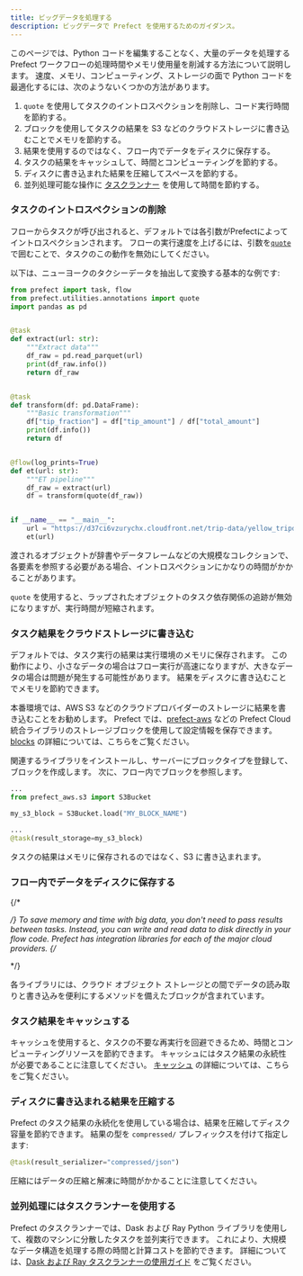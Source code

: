 ```yaml
---
title: ビッグデータを処理する
description: ビッグデータで Prefect を使用するためのガイダンス。
---
```


このページでは、Python コードを編集することなく、大量のデータを処理する Prefect ワークフローの処理時間やメモリ使用量を削減する方法について説明します。
速度、メモリ、コンピューティング、ストレージの面で Python コードを最適化するには、次のようないくつかの方法があります。

1. `quote` を使用してタスクのイントロスペクションを削除し、コード実行時間を節約する。
1. ブロックを使用してタスクの結果を S3 などのクラウドストレージに書き込むことでメモリを節約する。
1. 結果を使用するのではなく、フロー内でデータをディスクに保存する。
1. タスクの結果をキャッシュして、時間とコンピューティングを節約する。
1. ディスクに書き込まれた結果を圧縮してスペースを節約する。
1. 並列処理可能な操作に [タスクランナー](/v3/develop/task-runners/) を使用して時間を節約する。

### タスクのイントロスペクションの削除

フローからタスクが呼び出されると、デフォルトでは各引数がPrefectによってイントロスペクションされます。
フローの実行速度を上げるには、引数を[`quote`](https://docs.prefect.io/latest/api-ref/prefect/utilities/annotations/#prefect.utilities.annotations.quote)で囲むことで、タスクのこの動作を無効にしてください。

以下は、ニューヨークのタクシーデータを抽出して変換する基本的な例です:

```python et_quote.py
from prefect import task, flow
from prefect.utilities.annotations import quote
import pandas as pd


@task
def extract(url: str):
    """Extract data"""
    df_raw = pd.read_parquet(url)
    print(df_raw.info())
    return df_raw


@task
def transform(df: pd.DataFrame):
    """Basic transformation"""
    df["tip_fraction"] = df["tip_amount"] / df["total_amount"]
    print(df.info())
    return df


@flow(log_prints=True)
def et(url: str):
    """ET pipeline"""
    df_raw = extract(url)
    df = transform(quote(df_raw))


if __name__ == "__main__":
    url = "https://d37ci6vzurychx.cloudfront.net/trip-data/yellow_tripdata_2023-09.parquet"
    et(url)
```

渡されるオブジェクトが辞書やデータフレームなどの大規模なコレクションで、各要素を参照する必要がある場合、イントロスペクションにかなりの時間がかかることがあります。

`quote` を使用すると、ラップされたオブジェクトのタスク依存関係の追跡が無効になりますが、実行時間が短縮されます。

### タスク結果をクラウドストレージに書き込む

デフォルトでは、タスク実行の結果は実行環境のメモリに保存されます。
この動作により、小さなデータの場合はフロー実行が高速になりますが、大きなデータの場合は問題が発生する可能性があります。
結果をディスクに書き込むことでメモリを節約できます。

本番環境では、AWS S3 などのクラウドプロバイダーのストレージに結果を書き込むことをお勧めします。
Prefect では、[prefect-aws](/integrations/prefect-aws) などの Prefect Cloud 統合ライブラリのストレージブロックを使用して設定情報を保存できます。
[blocks](/v3/develop/blocks/) の詳細については、こちらをご覧ください。

関連するライブラリをインストールし、サーバーにブロックタイプを登録して、ブロックを作成します。
次に、フロー内でブロックを参照します。

```python
...
from prefect_aws.s3 import S3Bucket

my_s3_block = S3Bucket.load("MY_BLOCK_NAME")

...
@task(result_storage=my_s3_block)

```

タスクの結果はメモリに保存されるのではなく、S3 に書き込まれます。

### フロー内でデータをディスクに保存する

{/*
<!-- vale off -->
*/}
To save memory and time with big data, you don't need to pass results between tasks.
Instead, you can write and read data to disk directly in your flow code.
Prefect has integration libraries for each of the major cloud providers.
{/*
<!-- vale on -->
*/}

各ライブラリには、クラウド オブジェクト ストレージとの間でデータの読み取りと書き込みを便利にするメソッドを備えたブロックが含まれています。


### タスク結果をキャッシュする

キャッシュを使用すると、タスクの不要な再実行を回避できるため、時間とコンピューティングリソースを節約できます。
キャッシュにはタスク結果の永続性が必要であることに注意してください。
[キャッシュ](/v3/develop/task-caching/) の詳細については、こちらをご覧ください。

### ディスクに書き込まれる結果を圧縮する

Prefect のタスク結果の永続化を使用している場合は、結果を圧縮してディスク容量を節約できます。
結果の型を `compressed/` プレフィックスを付けて指定します:

```python
@task(result_serializer="compressed/json")
```

圧縮にはデータの圧縮と解凍に時間がかかることに注意してください。

### 並列処理にはタスクランナーを使用する

Prefect のタスクランナーでは、Dask および Ray Python ライブラリを使用して、複数のマシンに分散したタスクを並列実行できます。
これにより、大規模なデータ構造を処理する際の時間と計算コストを節約できます。
詳細については、[Dask および Ray タスクランナーの使用ガイド](/v3/develop/task-runners/) をご覧ください。
